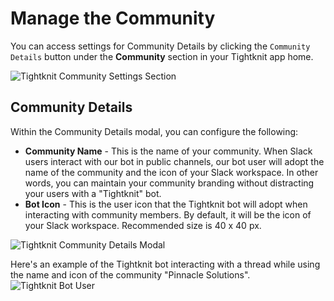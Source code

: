 
# Manage the Community

You can access settings for Community Details by clicking the `Community Details` button under the **Community** section in your Tightknit app home.

![Tightknit Community Settings Section](/community/community-settings.png)

## Community Details

Within the Community Details modal, you can configure the following:

- **Community Name** - This is the name of your community.
  When Slack users interact with our bot in public channels, our bot user will adopt the name of the community and the icon of your Slack workspace. In other words, you can maintain your community branding without distracting your users with a "Tightknit" bot.
- **Bot Icon** - This is the user icon that the Tightknit bot will adopt when interacting with community members. By default, it will be the icon of your Slack workspace. Recommended size is 40 x 40 px.

![Tightknit Community Details Modal](/community/community-details-modal.png)

Here's an example of the Tightknit bot interacting with a thread while using the name and icon of the community "Pinnacle Solutions".
![Tightknit Bot User](/community/tightknit-bot-responder.png)
